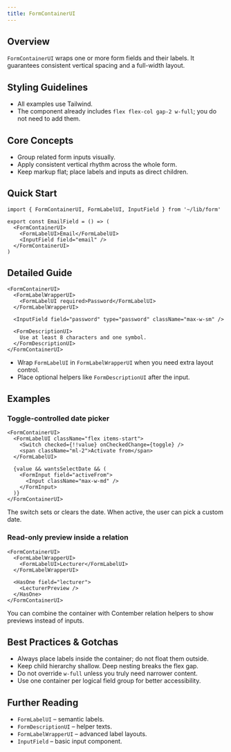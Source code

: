 ```yaml
---
title: FormContainerUI
---
```


<!-- Edited by human: false -->
<!-- Examples count: 11 -->
<!-- Source examples: 1 -->
<!-- Playground examples: 0 -->
<!-- External examples: 10 -->
<!-- Import examples: 5 -->

## Overview
`FormContainerUI` wraps one or more form fields and their labels.
It guarantees consistent vertical spacing and a full-width layout.

## Styling Guidelines
* All examples use Tailwind.
* The component already includes `flex flex-col gap-2 w-full`; you do not need to add them.

## Core Concepts
* Group related form inputs visually.
* Apply consistent vertical rhythm across the whole form.
* Keep markup flat; place labels and inputs as direct children.

## Quick Start
```tsx
import { FormContainerUI, FormLabelUI, InputField } from '~/lib/form'

export const EmailField = () => (
  <FormContainerUI>
    <FormLabelUI>Email</FormLabelUI>
    <InputField field="email" />
  </FormContainerUI>
)
```

## Detailed Guide
```tsx
<FormContainerUI>
  <FormLabelWrapperUI>
    <FormLabelUI required>Password</FormLabelUI>
  </FormLabelWrapperUI>

  <InputField field="password" type="password" className="max-w-sm" />

  <FormDescriptionUI>
    Use at least 8 characters and one symbol.
  </FormDescriptionUI>
</FormContainerUI>
```
* Wrap `FormLabelUI` in `FormLabelWrapperUI` when you need extra layout control.
* Place optional helpers like `FormDescriptionUI` after the input.

## Examples

### Toggle-controlled date picker
```tsx
<FormContainerUI>
  <FormLabelUI className="flex items-start">
    <Switch checked={!!value} onCheckedChange={toggle} />
    <span className="ml-2">Activate from</span>
  </FormLabelUI>

  {value && wantsSelectDate && (
    <FormInput field="activeFrom">
      <Input className="max-w-md" />
    </FormInput>
  )}
</FormContainerUI>
```
The switch sets or clears the date. When active, the user can pick a custom date.

### Read-only preview inside a relation
```tsx
<FormContainerUI>
  <FormLabelWrapperUI>
    <FormLabelUI>Lecturer</FormLabelUI>
  </FormLabelWrapperUI>

  <HasOne field="lecturer">
    <LecturerPreview />
  </HasOne>
</FormContainerUI>
```
You can combine the container with Contember relation helpers to show previews instead of inputs.

## Best Practices & Gotchas
* Always place labels inside the container; do not float them outside.
* Keep child hierarchy shallow. Deep nesting breaks the flex gap.
* Do not override `w-full` unless you truly need narrower content.
* Use one container per logical field group for better accessibility.

## Further Reading
* `FormLabelUI` – semantic labels.
* `FormDescriptionUI` – helper texts.
* `FormLabelWrapperUI` – advanced label layouts.
* `InputField` – basic input component.

<!-- End of Generated Documentation -->
